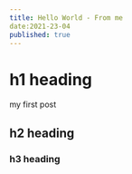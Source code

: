---
title: Hello World - From me 
date:2021-23-04
published: true
---

# h1 heading

my first post

## h2 heading

### h3 heading